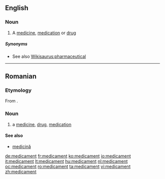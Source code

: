 ==English==

===Noun===
{{en-noun}}

# A [[medicine]], [[medication]] or [[drug]]

=====Synonyms=====
* See also [[Wikisaurus:pharmaceutical]]

----

==Romanian==

===Etymology===
From {{etyl|fr|ro}} {{term|médicament|lang=fr}}.

===Noun===
{{ro-noun|n|medicamente}}

# a [[medicine]], [[drug]], [[medication]]

====See also====
* [[medicină]]
[[de:medicament]]
[[fr:medicament]]
[[ko:medicament]]
[[io:medicament]]
[[it:medicament]]
[[lt:medicament]]
[[hu:medicament]]
[[nl:medicament]]
[[oc:medicament]]
[[ro:medicament]]
[[ta:medicament]]
[[vi:medicament]]
[[zh:medicament]]
